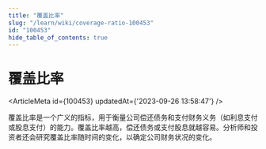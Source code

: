 ```yaml
---
title: "覆盖比率"
slug: "/learn/wiki/coverage-ratio-100453"
id: "100453"
hide_table_of_contents: true
---
```



# 覆盖比率

<ArticleMeta id={100453} updatedAt={'2023-09-26 13:58:47'} />
<div className='border-solid border-b border-t-0 my-4 border-[var(--ifm-color-gray-300)]' />

覆盖比率是一个广义的指标，用于衡量公司偿还债务和支付财务义务（如利息支付或股息支付）的能力。覆盖比率越高，偿还债务或支付股息就越容易。分析师和投资者还会研究覆盖比率随时间的变化，以确定公司财务状况的变化。
